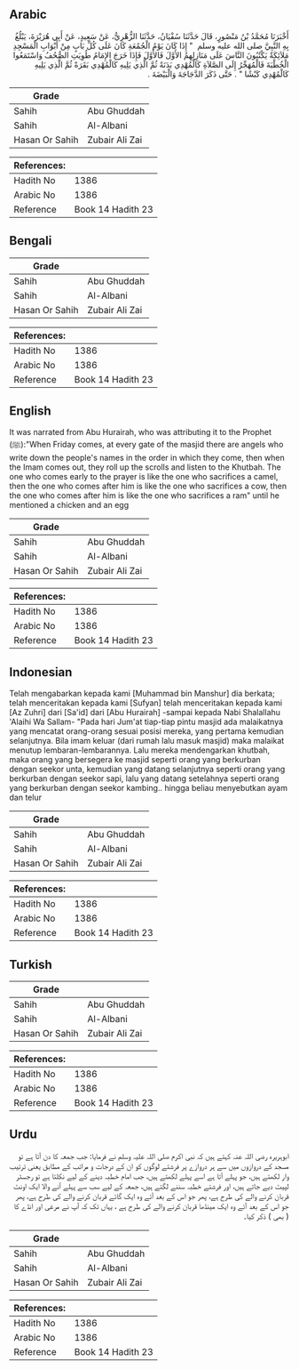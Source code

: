 ## Arabic


<div dir="rtl" lang="ar" style={{fontSize:'larger',backgroundColor:'#f8f9fa',padding:20}}>
أَخْبَرَنَا مُحَمَّدُ بْنُ مَنْصُورٍ، قَالَ حَدَّثَنَا سُفْيَانُ، حَدَّثَنَا الزُّهْرِيُّ، عَنْ سَعِيدٍ، عَنْ أَبِي هُرَيْرَةَ، يَبْلُغُ بِهِ النَّبِيَّ صلى الله عليه وسلم ‏ "‏ إِذَا كَانَ يَوْمُ الْجُمُعَةِ كَانَ عَلَى كُلِّ بَابٍ مِنْ أَبْوَابِ الْمَسْجِدِ مَلاَئِكَةٌ يَكْتُبُونَ النَّاسَ عَلَى مَنَازِلِهِمُ الأَوَّلَ فَالأَوَّلَ فَإِذَا خَرَجَ الإِمَامُ طُوِيَتِ الصُّحُفُ وَاسْتَمَعُوا الْخُطْبَةَ فَالْمُهَجِّرُ إِلَى الصَّلاَةِ كَالْمُهْدِي بَدَنَةً ثُمَّ الَّذِي يَلِيهِ كَالْمُهْدِي بَقَرَةً ثُمَّ الَّذِي يَلِيهِ كَالْمُهْدِي كَبْشًا ‏"‏ ‏.‏ حَتَّى ذَكَرَ الدَّجَاجَةَ وَالْبَيْضَةَ ‏.‏
</div>
<div style={{backgroundColor:'#f8f9fa',padding:20, marginBottom: 10}}><table> <thead> <tr> <th>Grade</th> <th></th> </tr> </thead> <tbody> <tr><td>Sahih</td><td>Abu Ghuddah</td></tr><tr><td>Sahih</td><td>Al-Albani</td></tr><tr><td>Hasan Or Sahih</td><td>Zubair Ali Zai</td></tr></tbody></table><table> <thead> <tr> <th>References:</th> <th></th> </tr> </thead> <tbody><tr><td>Hadith No</td><td>1386</td></tr><tr><td>Arabic No</td><td>1386</td></tr><tr><td>Reference</td><td>Book 14 Hadith 23</td></tr></tbody></table></div>

## Bengali


<div dir="ltr" lang="bn" style={{fontSize:'larger',backgroundColor:'#f8f9fa',padding:20}}>

</div>
<div style={{backgroundColor:'#f8f9fa',padding:20, marginBottom: 10}}><table> <thead> <tr> <th>Grade</th> <th></th> </tr> </thead> <tbody> <tr><td>Sahih</td><td>Abu Ghuddah</td></tr><tr><td>Sahih</td><td>Al-Albani</td></tr><tr><td>Hasan Or Sahih</td><td>Zubair Ali Zai</td></tr></tbody></table><table> <thead> <tr> <th>References:</th> <th></th> </tr> </thead> <tbody><tr><td>Hadith No</td><td>1386</td></tr><tr><td>Arabic No</td><td>1386</td></tr><tr><td>Reference</td><td>Book 14 Hadith 23</td></tr></tbody></table></div>

## English


<div dir="ltr" lang="en" style={{fontSize:'larger',backgroundColor:'#f8f9fa',padding:20}}>
It was narrated from Abu Hurairah, who was attributing it to the Prophet (ﷺ):"When Friday comes, at every gate of the masjid there are angels who write down the people's names in the order in which they come, then when the Imam comes out, they roll up the scrolls and listen to the Khutbah. The one who comes early to the prayer is like the one who sacrifices a camel, then the one who comes after him is like the one who sacrifices a cow, then the one who comes after him is like the one who sacrifices a ram" until he mentioned a chicken and an egg
</div>
<div style={{backgroundColor:'#f8f9fa',padding:20, marginBottom: 10}}><table> <thead> <tr> <th>Grade</th> <th></th> </tr> </thead> <tbody> <tr><td>Sahih</td><td>Abu Ghuddah</td></tr><tr><td>Sahih</td><td>Al-Albani</td></tr><tr><td>Hasan Or Sahih</td><td>Zubair Ali Zai</td></tr></tbody></table><table> <thead> <tr> <th>References:</th> <th></th> </tr> </thead> <tbody><tr><td>Hadith No</td><td>1386</td></tr><tr><td>Arabic No</td><td>1386</td></tr><tr><td>Reference</td><td>Book 14 Hadith 23</td></tr></tbody></table></div>

## Indonesian


<div dir="ltr" lang="id" style={{fontSize:'larger',backgroundColor:'#f8f9fa',padding:20}}>
Telah mengabarkan kepada kami [Muhammad bin Manshur] dia berkata; telah menceritakan kepada kami [Sufyan] telah menceritakan kepada kami [Az Zuhri] dari [Sa'id] dari [Abu Hurairah] -sampai kepada Nabi Shalallahu 'Alaihi Wa Sallam- "Pada hari Jum'at tiap-tiap pintu masjid ada malaikatnya yang mencatat orang-orang sesuai posisi mereka, yang pertama kemudian selanjutnya. Bila imam keluar (dari rumah lalu masuk masjid) maka malaikat menutup lembaran-lembarannya. Lalu mereka mendengarkan khutbah, maka orang yang bersegera ke masjid seperti orang yang berkurban dengan seekor unta, kemudian yang datang selanjutnya seperti orang yang berkurban dengan seekor sapi, lalu yang datang setelahnya seperti orang yang berkurban dengan seekor kambing.. hingga beliau menyebutkan ayam dan telur
</div>
<div style={{backgroundColor:'#f8f9fa',padding:20, marginBottom: 10}}><table> <thead> <tr> <th>Grade</th> <th></th> </tr> </thead> <tbody> <tr><td>Sahih</td><td>Abu Ghuddah</td></tr><tr><td>Sahih</td><td>Al-Albani</td></tr><tr><td>Hasan Or Sahih</td><td>Zubair Ali Zai</td></tr></tbody></table><table> <thead> <tr> <th>References:</th> <th></th> </tr> </thead> <tbody><tr><td>Hadith No</td><td>1386</td></tr><tr><td>Arabic No</td><td>1386</td></tr><tr><td>Reference</td><td>Book 14 Hadith 23</td></tr></tbody></table></div>

## Turkish


<div dir="ltr" lang="tr" style={{fontSize:'larger',backgroundColor:'#f8f9fa',padding:20}}>

</div>
<div style={{backgroundColor:'#f8f9fa',padding:20, marginBottom: 10}}><table> <thead> <tr> <th>Grade</th> <th></th> </tr> </thead> <tbody> <tr><td>Sahih</td><td>Abu Ghuddah</td></tr><tr><td>Sahih</td><td>Al-Albani</td></tr><tr><td>Hasan Or Sahih</td><td>Zubair Ali Zai</td></tr></tbody></table><table> <thead> <tr> <th>References:</th> <th></th> </tr> </thead> <tbody><tr><td>Hadith No</td><td>1386</td></tr><tr><td>Arabic No</td><td>1386</td></tr><tr><td>Reference</td><td>Book 14 Hadith 23</td></tr></tbody></table></div>

## Urdu


<div dir="rtl" lang="ur" style={{fontSize:'larger',backgroundColor:'#f8f9fa',padding:20}}>
ابوہریرہ رضی اللہ عنہ کہتے ہیں کہ نبی اکرم صلی اللہ علیہ وسلم نے فرمایا: جب جمعہ کا دن آتا ہے تو مسجد کے دروازوں میں سے ہر دروازے پر فرشتے لوگوں کو ان کے درجات و مراتب کے مطابق یعنی ترتیب وار لکھتے ہیں، جو پہلے آتا ہے اسے پہلے لکھتے ہیں، جب امام خطبہ دینے کے لیے نکلتا ہے تو رجسٹر لپیٹ دیے جاتے ہیں، اور فرشتے خطبہ سننے لگتے ہیں، جمعہ کے لیے سب سے پہلے آنے والا ایک اونٹ قربان کرنے والے کی طرح ہے، پھر جو اس کے بعد آئے وہ ایک گائے قربان کرنے والے کی طرح ہے، پھر جو اس کے بعد آئے وہ ایک مینڈھا قربان کرنے والے کی طرح ہے ، یہاں تک کہ آپ نے مرغی اور انڈے کا ( بھی ) ذکر کیا۔
</div>
<div style={{backgroundColor:'#f8f9fa',padding:20, marginBottom: 10}}><table> <thead> <tr> <th>Grade</th> <th></th> </tr> </thead> <tbody> <tr><td>Sahih</td><td>Abu Ghuddah</td></tr><tr><td>Sahih</td><td>Al-Albani</td></tr><tr><td>Hasan Or Sahih</td><td>Zubair Ali Zai</td></tr></tbody></table><table> <thead> <tr> <th>References:</th> <th></th> </tr> </thead> <tbody><tr><td>Hadith No</td><td>1386</td></tr><tr><td>Arabic No</td><td>1386</td></tr><tr><td>Reference</td><td>Book 14 Hadith 23</td></tr></tbody></table></div>